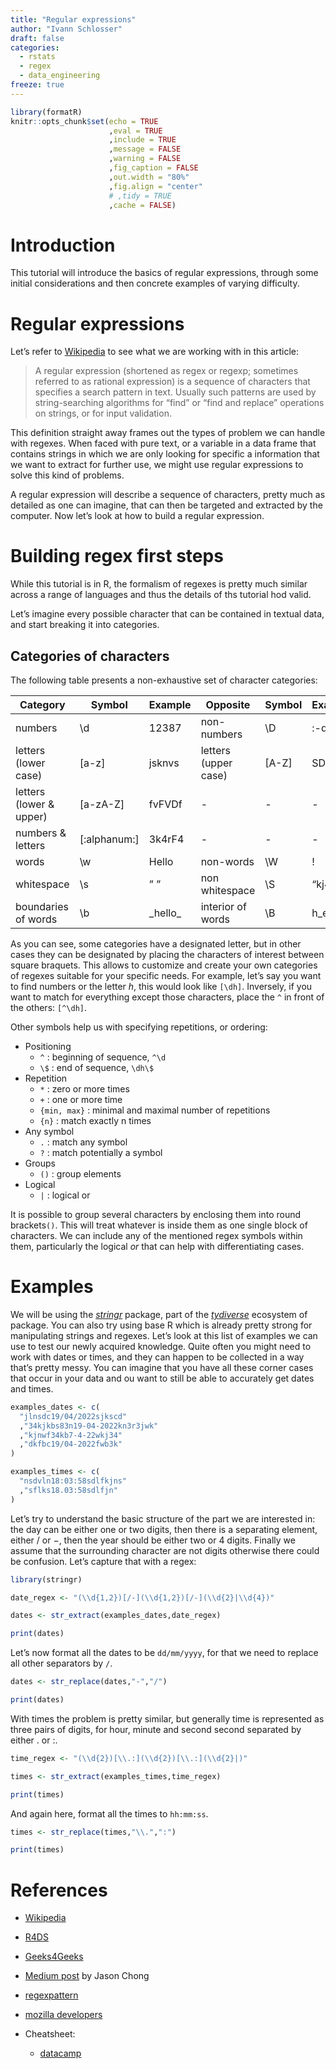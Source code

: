 ```yaml
---
title: "Regular expressions"
author: "Ivann Schlosser"
draft: false
categories:
  - rstats
  - regex
  - data_engineering
freeze: true
---
```


```r

library(formatR)
knitr::opts_chunk$set(echo = TRUE
                      ,eval = TRUE
                      ,include = TRUE
                      ,message = FALSE
                      ,warning = FALSE
                      ,fig_caption = FALSE
                      ,out.width = "80%"
                      ,fig.align = "center"
                      # ,tidy = TRUE
                      ,cache = FALSE)

```

# Introduction

This tutorial will introduce the basics of regular expressions, through some initial considerations and then concrete examples of varying difficulty.

# Regular expressions

Let's refer to [Wikipedia](https://en.wikipedia.org/wiki/Regular_expression) to see what we are working with in this article:

> A regular expression (shortened as regex or regexp; sometimes referred to as rational expression) is a sequence of characters that specifies a search pattern in text. Usually such patterns are used by string-searching algorithms for "find" or "find and replace" operations on strings, or for input validation.

This definition straight away frames out the types of problem we can handle with regexes. When faced with pure text, or a variable in a data frame that contains strings in which we are only looking for specific a information that we want to extract for further use, we might use regular expressions to solve this kind of problems.

A regular expression will describe a sequence of characters, pretty much as detailed as one can imagine, that can then be targeted and extracted by the computer. Now let's look at how to build a regular expression.

# Building regex first steps

While this tutorial is in R, the formalism of regexes is pretty much similar across a range of languages and thus the details of ths tutorial hod valid.

Let's imagine every possible character that can be contained in textual data, and start breaking it into categories.

## Categories of characters

The following table presents a non-exhaustive set of character categories:

| Category                | Symbol         | Example   | Opposite             | Symbol  | Example   |
|------------|------------|------------|------------|------------|------------|
| numbers                 | \\d            | 12387     | non-numbers          | \\D     | :-dfv\*   |
| letters (lower case)    | \[a-z\]        | jsknvs    | letters (upper case) | \[A-Z\] | SDFVM     |
| letters (lower & upper) | \[a-zA-Z\]     | fvFVDf    | \-                   | \-      | \-        |
| numbers & letters       | \[:alphanum:\] | 3k4rF4    | \-                   | \-      | \-        |
| words                   | \\w            | Hello     | non-words            | \\W     | !         |
| whitespace              | \\s            | " "       | non whitespace       | \\S     | "kj4&n"   |
| boundaries of words     | \\b            | \_hello\_ | interior of words    | \\B     | h_e_l_l_o |

As you can see, some categories have a designated letter, but in other cases they can be designated by placing the characters of interest between square braquets. This allows to customize and create your own categories of regexes suitable for your specific needs. For example, let's say you want to find numbers or the letter *h*, this would look like `[\dh]`. Inversely, if you want to match for everything except those characters, place the `^` in front of the others: `[^\dh]`.

Other symbols help us with specifying repetitions, or ordering:

-   Positioning
    -   `^` : beginning of sequence, `^\d`
    -   `\$` : end of sequence, `\dh\$`
-   Repetition
    -   `*` : zero or more times
    -   `+` : one or more time
    -   `{min, max}` : minimal and maximal number of repetitions
    -   `{n}` : match exactly n times
-   Any symbol
    -   `.` : match any symbol
    -   `?` : match potentially a symbol
-   Groups
    -   `()` : group elements
-   Logical
    -   `|` : logical or

It is possible to group several characters by enclosing them into round brackets`()`. This will treat whatever is inside them as one single block of characters. We can include any of the mentioned regex symbols within them, particularly the logical *or* that can help with differentiating cases.

# Examples

We will be using the [*stringr*](https://stringr.tidyverse.org) package, part of the [*tydiverse*](https://www.tidyverse.org) ecosystem of package. You can also try using base R which is already pretty strong for manipulating strings and regexes. Let's look at this list of examples we can use to test our newly acquired knowledge. Quite often you might need to work with dates or times, and they can happen to be collected in a way that's pretty messy. You can imagine that you have all these corner cases that occur in your data and ou want to still be able to accurately get dates and times.

```r

examples_dates <- c(
  "jlnsdc19/04/2022sjkscd"
  ,"34kjkbs83n19-04-2022kn3r3jwk"
  ,"kjnwf34kb7-4-22wkj34"
  ,"dkfbc19/04-2022fwb3k"
)

examples_times <- c(
  "nsdvln18:03:58sdlfkjns"
  ,"sflks18.03:58sdlfjn"
)

```

Let's try to understand the basic structure of the part we are interested in: the day can be either one or two digits, then there is a separating element, either $/$ or $-$, then the year should be either two or 4 digits. Finally we assume that the surrounding character are not digits otherwise there could be confusion. Let's capture that with a regex:

```r

library(stringr)

date_regex <- "(\\d{1,2})[/-](\\d{1,2})[/-](\\d{2}|\\d{4})"

dates <- str_extract(examples_dates,date_regex)

print(dates)
```

Let's now format all the dates to be `dd/mm/yyyy`, for that we need to replace all other separators by `/`.

```r

dates <- str_replace(dates,"-","/")

print(dates)

```

With times the problem is pretty similar, but generally time is represented as three pairs of digits, for hour, minute and second second separated by either $.$ or $:$.

```r

time_regex <- "(\\d{2})[\\.:](\\d{2})[\\.:](\\d{2}|)"

times <- str_extract(examples_times,time_regex)

print(times)

```

And again here, format all the times to `hh:mm:ss`.

```r

times <- str_replace(times,"\\.",":")

print(times)

```

# References

-   [Wikipedia](https://en.wikipedia.org/wiki/Regular_expression)

-   [R4DS](https://r4ds.had.co.nz/strings.html#matching-patterns-with-regular-expressions)

-   [Geeks4Geeks](https://www.geeksforgeeks.org/write-regular-expressions/)

-   [Medium post](https://towardsdatascience.com/regular-expressions-clearly-explained-with-examples-822d76b037b4) by Jason Chong

-   [regexpattern](https://regexpattern.com/regular-expression-cheatsheet/)

-   [mozilla developers](https://developer.mozilla.org/en-US/docs/Web/JavaScript/Guide/Regular_Expressions/Cheatsheet)

-   Cheatsheet:

    -   [datacamp](https://res.cloudinary.com/dyd911kmh/image/upload/v1665049611/Marketing/Blog/Regular_Expressions_Cheat_Sheet.pdf)
